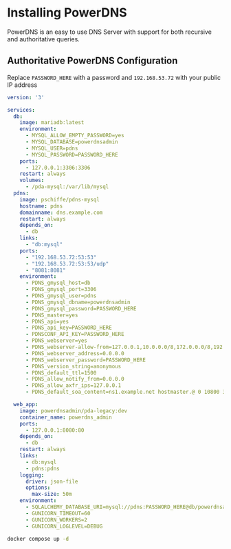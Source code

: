 # Installing PowerDNS

PowerDNS is an easy to use DNS Server with support for both recursive and authoritative queries.

## Authoritative PowerDNS Configuration
Replace `PASSWORD_HERE` with a password and `192.168.53.72` with your public IP address

```yml filename="docker-compose.yml" copy
version: '3'

services:
  db:
    image: mariadb:latest
    environment:
      - MYSQL_ALLOW_EMPTY_PASSWORD=yes
      - MYSQL_DATABASE=powerdnsadmin
      - MYSQL_USER=pdns
      - MYSQL_PASSWORD=PASSWORD_HERE
    ports:
      - 127.0.0.1:3306:3306
    restart: always
    volumes:
      - /pda-mysql:/var/lib/mysql
  pdns:
    image: pschiffe/pdns-mysql
    hostname: pdns
    domainname: dns.example.com
    restart: always
    depends_on:
      - db
    links:
      - "db:mysql"
    ports:
      - "192.168.53.72:53:53"
      - "192.168.53.72:53:53/udp"
      - "8081:8081"
    environment:
      - PDNS_gmysql_host=db
      - PDNS_gmysql_port=3306
      - PDNS_gmysql_user=pdns
      - PDNS_gmysql_dbname=powerdnsadmin
      - PDNS_gmysql_password=PASSWORD_HERE
      - PDNS_master=yes 
      - PDNS_api=yes
      - PDNS_api_key=PASSWORD_HERE 
      - PDNSCONF_API_KEY=PASSWORD_HERE 
      - PDNS_webserver=yes 
      - PDNS_webserver-allow-from=127.0.0.1,10.0.0.0/8,172.0.0.0/8,192.0.0.0/24 
      - PDNS_webserver_address=0.0.0.0 
      - PDNS_webserver_password=PASSWORD_HERE 
      - PDNS_version_string=anonymous 
      - PDNS_default_ttl=1500 
      - PDNS_allow_notify_from=0.0.0.0 
      - PDNS_allow_axfr_ips=127.0.0.1
      - PDNS_default_soa_content=ns1.example.net hostmaster.@ 0 10800 3600 604800 3600

  web_app:
    image: powerdnsadmin/pda-legacy:dev
    container_name: powerdns_admin
    ports:
      - 127.0.0.1:8080:80
    depends_on:
      - db
    restart: always
    links:
      - db:mysql
      - pdns:pdns
    logging:
      driver: json-file
      options:
        max-size: 50m
    environment:
      - SQLALCHEMY_DATABASE_URI=mysql://pdns:PASSWORD_HERE@db/powerdnsadmin
      - GUNICORN_TIMEOUT=60
      - GUNICORN_WORKERS=2
      - GUNICORN_LOGLEVEL=DEBUG
```

```bash copy
docker compose up -d
```